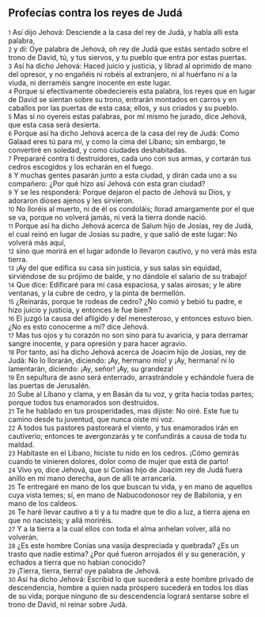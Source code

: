 == Profecías contra los reyes de Judá ==

{{anchor|1}} <small>1</small> Así dijo Jehová: Desciende a la casa del rey de Judá, y habla allí esta palabra,<br>
{{anchor|2}} <small>2</small> y di: Oye palabra de Jehová, oh rey de Judá que estás sentado sobre el trono de David, tú, y tus siervos, y tu pueblo que entra por estas puertas.<br>
{{anchor|3}} <small>3</small> Así ha dicho Jehová: Haced juicio y justicia, y librad al oprimido de mano del opresor, y no engañéis ni robéis al extranjero, ni al huérfano ni a la viuda, ni derraméis sangre inocente en este lugar.<br>
{{anchor|4}} <small>4</small> Porque si efectivamente obedeciereis esta palabra, los reyes que en lugar de David se sientan sobre su trono, entrarán montados en carros y en caballos por las puertas de esta casa; ellos, y sus criados y su pueblo.<br>
{{anchor|5}} <small>5</small> Mas si no oyereis estas palabras, por mí mismo he jurado, dice Jehová, que esta casa será desierta.<br>
{{anchor|6}} <small>6</small> Porque así ha dicho Jehová acerca de la casa del rey de Judá: Como Galaad eres tú para mí, y como la cima del Líbano; sin embargo, te convertiré en soledad, y como ciudades deshabitadas.<br>
{{anchor|7}} <small>7</small> Prepararé contra ti destruidores, cada uno con sus armas, y cortarán tus cedros escogidos y los echarán en el fuego.<br>
{{anchor|8}} <small>8</small> Y muchas gentes pasarán junto a esta ciudad, y dirán cada uno a su compañero: ¿Por qué hizo así Jehová con esta gran ciudad?<br>
{{anchor|9}} <small>9</small> Y se les responderá: Porque dejaron el pacto de Jehová su Dios, y adoraron dioses ajenos y les sirvieron.<br>
{{anchor|10}} <small>10</small> No lloréis al muerto, ni de él os condoláis; llorad amargamente por el que se va, porque no volverá jamás, ni verá la tierra donde nació.<br>
{{anchor|11}} <small>11</small> Porque así ha dicho Jehová acerca de Salum hijo de Josías, rey de Judá, el cual reinó en lugar de Josías su padre, y que salió de este lugar: No volverá más aquí,<br>
{{anchor|12}} <small>12</small> sino que morirá en el lugar adonde lo llevaron cautivo, y no verá más esta tierra.<br>
{{anchor|13}} <small>13</small> ¡Ay del que edifica su casa sin justicia, y sus salas sin equidad, sirviéndose de su prójimo de balde, y no dándole el salario de su trabajo!<br>
{{anchor|14}} <small>14</small> Que dice: Edificaré para mí casa espaciosa, y salas airosas; y le abre ventanas, y la cubre de cedro, y la pinta de bermellón.<br>
{{anchor|15}} <small>15</small> ¿Reinarás, porque te rodeas de cedro? ¿No comió y bebió tu padre, e hizo juicio y justicia, y entonces le fue bien?<br>
{{anchor|16}} <small>16</small> El juzgó la causa del afligido y del menesteroso, y entonces estuvo bien. ¿No es esto conocerme a mí? dice Jehová.<br>
{{anchor|17}} <small>17</small> Mas tus ojos y tu corazón no son sino para tu avaricia, y para derramar sangre inocente, y para opresión y para hacer agravio.<br>
{{anchor|18}} <small>18</small> Por tanto, así ha dicho Jehová acerca de Joacim hijo de Josías, rey de Judá: No lo llorarán, diciendo: ¡Ay, hermano mío! y ¡Ay, hermana! ni lo lamentarán, diciendo: ¡Ay, señor! ¡Ay, su grandeza!<br>
{{anchor|19}} <small>19</small> En sepultura de asno será enterrado, arrastrándole y echándole fuera de las puertas de Jerusalén.<br>
{{anchor|20}} <small>20</small> Sube al Líbano y clama, y en Basán da tu voz, y grita hacia todas partes; porque todos tus enamorados son destruidos.<br>
{{anchor|21}} <small>21</small> Te he hablado en tus prosperidades, mas dijiste: No oiré. Este fue tu camino desde tu juventud, que nunca oíste mi voz.<br>
{{anchor|22}} <small>22</small> A todos tus pastores pastoreará el viento, y tus enamorados irán en cautiverio; entonces te avergonzarás y te confundirás a causa de toda tu maldad.<br>
{{anchor|23}} <small>23</small> Habitaste en el Líbano, hiciste tu nido en los cedros. ¡Cómo gemirás cuando te vinieren dolores, dolor como de mujer que está de parto!<br>
{{anchor|24}} <small>24</small> Vivo yo, dice Jehová, que si Conías hijo de Joacim rey de Judá fuera anillo en mi mano derecha, aun de allí te arrancaría.<br>
{{anchor|25}} <small>25</small> Te entregaré en mano de los que buscan tu vida, y en mano de aquellos cuya vista temes; sí, en mano de Nabucodonosor rey de Babilonia, y en mano de los caldeos.<br>
{{anchor|26}} <small>26</small> Te haré llevar cautivo a ti y a tu madre que te dio a luz, a tierra ajena en que no nacisteis; y allá moriréis.<br>
{{anchor|27}} <small>27</small> Y a la tierra a la cual ellos con toda el alma anhelan volver, allá no volverán.<br>
{{anchor|28}} <small>28</small> ¿Es este hombre Conías una vasija despreciada y quebrada? ¿Es un trasto que nadie estima? ¿Por qué fueron arrojados él y su generación, y echados a tierra que no habían conocido?<br>
{{anchor|29}} <small>29</small> ¡Tierra, tierra, tierra! oye palabra de Jehová.<br>
{{anchor|30}} <small>30</small> Así ha dicho Jehová: Escribid lo que sucederá a este hombre privado de descendencia, hombre a quien nada próspero sucederá en todos los días de su vida; porque ninguno de su descendencia logrará sentarse sobre el trono de David, ni reinar sobre Judá.<br>
